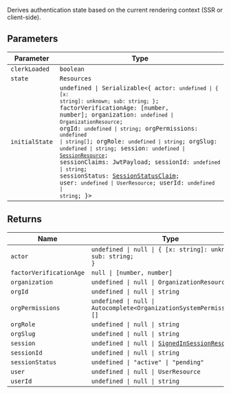 Derives authentication state based on the current rendering context (SSR or client-side).

## Parameters

| Parameter      | Type                                                                                                                                                                                                                                                                                                                                                                                                                                                                                                                                                                                                                                                                                                                                                                         |
| -------------- | ---------------------------------------------------------------------------------------------------------------------------------------------------------------------------------------------------------------------------------------------------------------------------------------------------------------------------------------------------------------------------------------------------------------------------------------------------------------------------------------------------------------------------------------------------------------------------------------------------------------------------------------------------------------------------------------------------------------------------------------------------------------------------- |
| `clerkLoaded`  | `boolean`                                                                                                                                                                                                                                                                                                                                                                                                                                                                                                                                                                                                                                                                                                                                                                    |
| `state`        | `Resources`                                                                                                                                                                                                                                                                                                                                                                                                                                                                                                                                                                                                                                                                                                                                                                  |
| `initialState` | <code>undefined \| Serializable\<\{ actor: <code>undefined \| \{ [x: string]: unknown; sub: string; \}</code>; factorVerificationAge: \[number, number\]; organization: <code>undefined \| OrganizationResource</code>; orgId: <code>undefined \| string</code>; orgPermissions: <code>undefined \| string[]</code>; orgRole: <code>undefined \| string</code>; orgSlug: <code>undefined \| string</code>; session: <code>undefined \| [SessionResource](/docs/references/javascript/session)</code>; sessionClaims: JwtPayload; sessionId: <code>undefined \| string</code>; sessionStatus: [SessionStatusClaim](../../../types/type-aliases/session-status-claim.mdx); user: <code>undefined \| UserResource</code>; userId: <code>undefined \| string</code>; \}\></code> |

## Returns

| Name                    | Type                                                                                             |
| ----------------------- | ------------------------------------------------------------------------------------------------ |
| `actor`                 | <code>undefined \| null \| \{ [x: string]: unknown; sub: string; \}</code>                       |
| `factorVerificationAge` | <code>null \| \[number, number\]</code>                                                          |
| `organization`          | <code>undefined \| null \| OrganizationResource</code>                                           |
| `orgId`                 | <code>undefined \| null \| string</code>                                                         |
| `orgPermissions`        | <code>undefined \| null \| Autocomplete\<OrganizationSystemPermissionKey\>[]</code>              |
| `orgRole`               | <code>undefined \| null \| string</code>                                                         |
| `orgSlug`               | <code>undefined \| null \| string</code>                                                         |
| `session`               | <code>undefined \| null \| [SignedInSessionResource](/docs/references/javascript/session)</code> |
| `sessionId`             | <code>undefined \| null \| string</code>                                                         |
| `sessionStatus`         | <code>undefined \| "active" \| "pending"</code>                                                  |
| `user`                  | <code>undefined \| null \| UserResource</code>                                                   |
| `userId`                | <code>undefined \| null \| string</code>                                                         |

